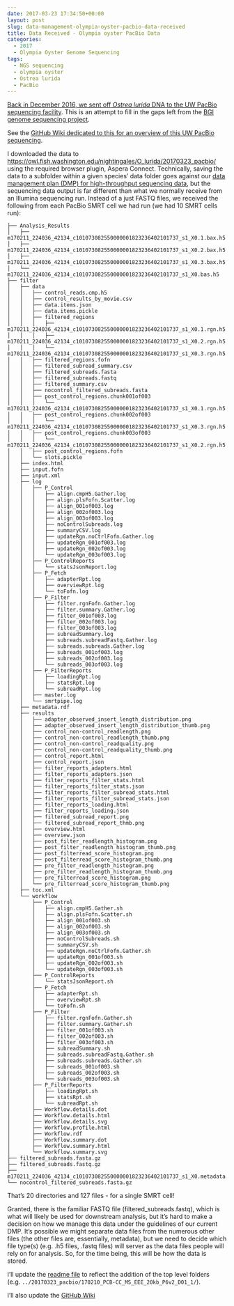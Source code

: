 ```yaml
---
date: 2017-03-23 17:34:50+00:00
layout: post
slug: data-management-olympia-oyster-pacbio-data-received
title: Data Received - Olympia oyster PacBio Data
categories:
  - 2017
  - Olympia Oyster Genome Sequencing
tags:
  - NGS sequencing
  - olympia oyster
  - Ostrea lurida
  - PacBio
---
```


[Back in December 2016, we sent off _Ostrea lurida_ DNA to the UW PacBio sequencing facility](https://robertslab.github.io/sams-notebook/2016/12/19/sample-submission-ostrea-lurida-gdna-for-pacbio-sequencing.html). This is an attempt to fill in the gaps left from the [BGI genome sequencing project](https://github.com/RobertsLab/project-olympia.oyster-genomic/wiki/Genome-sequencing-September-2015).

See the [GitHub Wiki dedicated to this for an overview of this UW PacBio sequencing](https://github.com/RobertsLab/project-olympia.oyster-genomic/wiki/Genome-sequencing-December-2016-(UW-PacBio)).

I downloaded the data to [https://owl.fish.washington.edu/nightingales/O_lurida/20170323_pacbio/](http://owl.fish.washington.edu/nightingales/O_lurida/20170323_pacbio/) using the required browser plugin, Aspera Connect. Technically, saving the data to a subfolder within a given species' data folder goes against our [data management plan (DMP) for high-throughput sequencing data](https://github.com/sr320/LabDocs/wiki/Data-Management#ngs-data-management-plan), but the sequencing data output is far different than what we normally receive from an Illumina sequencing run. Instead of a just FASTQ files, we received the following from each PacBio SMRT cell we had run (we had 10 SMRT cells run):

```
├── Analysis_Results
│   ├── m170211_224036_42134_c101073082550000001823236402101737_s1_X0.1.bax.h5
│   ├── m170211_224036_42134_c101073082550000001823236402101737_s1_X0.2.bax.h5
│   ├── m170211_224036_42134_c101073082550000001823236402101737_s1_X0.3.bax.h5
│   └── m170211_224036_42134_c101073082550000001823236402101737_s1_X0.bas.h5
├── filter
│   ├── data
│   │   ├── control_reads.cmp.h5
│   │   ├── control_results_by_movie.csv
│   │   ├── data.items.json
│   │   ├── data.items.pickle
│   │   ├── filtered_regions
│   │   │   ├── m170211_224036_42134_c101073082550000001823236402101737_s1_X0.1.rgn.h5
│   │   │   ├── m170211_224036_42134_c101073082550000001823236402101737_s1_X0.2.rgn.h5
│   │   │   └── m170211_224036_42134_c101073082550000001823236402101737_s1_X0.3.rgn.h5
│   │   ├── filtered_regions.fofn
│   │   ├── filtered_subread_summary.csv
│   │   ├── filtered_subreads.fasta
│   │   ├── filtered_subreads.fastq
│   │   ├── filtered_summary.csv
│   │   ├── nocontrol_filtered_subreads.fasta
│   │   ├── post_control_regions.chunk001of003
│   │   │   └── m170211_224036_42134_c101073082550000001823236402101737_s1_X0.1.rgn.h5
│   │   ├── post_control_regions.chunk002of003
│   │   │   └── m170211_224036_42134_c101073082550000001823236402101737_s1_X0.3.rgn.h5
│   │   ├── post_control_regions.chunk003of003
│   │   │   └── m170211_224036_42134_c101073082550000001823236402101737_s1_X0.2.rgn.h5
│   │   ├── post_control_regions.fofn
│   │   └── slots.pickle
│   ├── index.html
│   ├── input.fofn
│   ├── input.xml
│   ├── log
│   │   ├── P_Control
│   │   │   ├── align.cmpH5.Gather.log
│   │   │   ├── align.plsFofn.Scatter.log
│   │   │   ├── align_001of003.log
│   │   │   ├── align_002of003.log
│   │   │   ├── align_003of003.log
│   │   │   ├── noControlSubreads.log
│   │   │   ├── summaryCSV.log
│   │   │   ├── updateRgn.noCtrlFofn.Gather.log
│   │   │   ├── updateRgn_001of003.log
│   │   │   ├── updateRgn_002of003.log
│   │   │   └── updateRgn_003of003.log
│   │   ├── P_ControlReports
│   │   │   └── statsJsonReport.log
│   │   ├── P_Fetch
│   │   │   ├── adapterRpt.log
│   │   │   ├── overviewRpt.log
│   │   │   └── toFofn.log
│   │   ├── P_Filter
│   │   │   ├── filter.rgnFofn.Gather.log
│   │   │   ├── filter.summary.Gather.log
│   │   │   ├── filter_001of003.log
│   │   │   ├── filter_002of003.log
│   │   │   ├── filter_003of003.log
│   │   │   ├── subreadSummary.log
│   │   │   ├── subreads.subreadFastq.Gather.log
│   │   │   ├── subreads.subreads.Gather.log
│   │   │   ├── subreads_001of003.log
│   │   │   ├── subreads_002of003.log
│   │   │   └── subreads_003of003.log
│   │   ├── P_FilterReports
│   │   │   ├── loadingRpt.log
│   │   │   ├── statsRpt.log
│   │   │   └── subreadRpt.log
│   │   ├── master.log
│   │   └── smrtpipe.log
│   ├── metadata.rdf
│   ├── results
│   │   ├── adapter_observed_insert_length_distribution.png
│   │   ├── adapter_observed_insert_length_distribution_thumb.png
│   │   ├── control_non-control_readlength.png
│   │   ├── control_non-control_readlength_thumb.png
│   │   ├── control_non-control_readquality.png
│   │   ├── control_non-control_readquality_thumb.png
│   │   ├── control_report.html
│   │   ├── control_report.json
│   │   ├── filter_reports_adapters.html
│   │   ├── filter_reports_adapters.json
│   │   ├── filter_reports_filter_stats.html
│   │   ├── filter_reports_filter_stats.json
│   │   ├── filter_reports_filter_subread_stats.html
│   │   ├── filter_reports_filter_subread_stats.json
│   │   ├── filter_reports_loading.html
│   │   ├── filter_reports_loading.json
│   │   ├── filtered_subread_report.png
│   │   ├── filtered_subread_report_thmb.png
│   │   ├── overview.html
│   │   ├── overview.json
│   │   ├── post_filter_readlength_histogram.png
│   │   ├── post_filter_readlength_histogram_thumb.png
│   │   ├── post_filterread_score_histogram.png
│   │   ├── post_filterread_score_histogram_thumb.png
│   │   ├── pre_filter_readlength_histogram.png
│   │   ├── pre_filter_readlength_histogram_thumb.png
│   │   ├── pre_filterread_score_histogram.png
│   │   └── pre_filterread_score_histogram_thumb.png
│   ├── toc.xml
│   └── workflow
│       ├── P_Control
│       │   ├── align.cmpH5.Gather.sh
│       │   ├── align.plsFofn.Scatter.sh
│       │   ├── align_001of003.sh
│       │   ├── align_002of003.sh
│       │   ├── align_003of003.sh
│       │   ├── noControlSubreads.sh
│       │   ├── summaryCSV.sh
│       │   ├── updateRgn.noCtrlFofn.Gather.sh
│       │   ├── updateRgn_001of003.sh
│       │   ├── updateRgn_002of003.sh
│       │   └── updateRgn_003of003.sh
│       ├── P_ControlReports
│       │   └── statsJsonReport.sh
│       ├── P_Fetch
│       │   ├── adapterRpt.sh
│       │   ├── overviewRpt.sh
│       │   └── toFofn.sh
│       ├── P_Filter
│       │   ├── filter.rgnFofn.Gather.sh
│       │   ├── filter.summary.Gather.sh
│       │   ├── filter_001of003.sh
│       │   ├── filter_002of003.sh
│       │   ├── filter_003of003.sh
│       │   ├── subreadSummary.sh
│       │   ├── subreads.subreadFastq.Gather.sh
│       │   ├── subreads.subreads.Gather.sh
│       │   ├── subreads_001of003.sh
│       │   ├── subreads_002of003.sh
│       │   └── subreads_003of003.sh
│       ├── P_FilterReports
│       │   ├── loadingRpt.sh
│       │   ├── statsRpt.sh
│       │   └── subreadRpt.sh
│       ├── Workflow.details.dot
│       ├── Workflow.details.html
│       ├── Workflow.details.svg
│       ├── Workflow.profile.html
│       ├── Workflow.rdf
│       ├── Workflow.summary.dot
│       ├── Workflow.summary.html
│       └── Workflow.summary.svg
├── filtered_subreads.fasta.gz
├── filtered_subreads.fastq.gz
├── m170211_224036_42134_c101073082550000001823236402101737_s1_X0.metadata.xml
└── nocontrol_filtered_subreads.fasta.gz
```

That's 20 directories and 127 files - for a single SMRT cell!

Granted, there is the familiar FASTQ file (filtered_subreads.fastq), which is what will likely be used for downstream analysis, but it's hard to make a decision on how we manage this data under the guidelines of our current DMP. It's possible we might separate data files from the numerous other files (the other files are, essentially, metadata), but we need to decide which file type(s) (e.g. .h5 files, .fastq files) will server as the data files people will rely on for analysis. So, for the time being, this will be how the data is stored.

I'll update the [readme file](https://owl.fish.washington.edu/nightingales/O_lurida/readme.md) to reflect the addition of the top level folders (e.g. `../20170323_pacbio/170210_PCB-CC_MS_EEE_20kb_P6v2_D01_1/`).

I'll also update the [GitHub Wiki](https://github.com/RobertsLab/project-olympia.oyster-genomic/wiki/Genome-sequencing-December-2016-(UW-PacBio))
